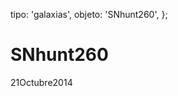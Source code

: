 
  tipo: 'galaxias',
  objeto: 'SNhunt260',
};

# SNhunt260

<Imagen
  src="registro/snhunt260_20141021_snhunt260-_20141021_i88.jpg"
  fecha="20141021"
/>

 21Octubre2014